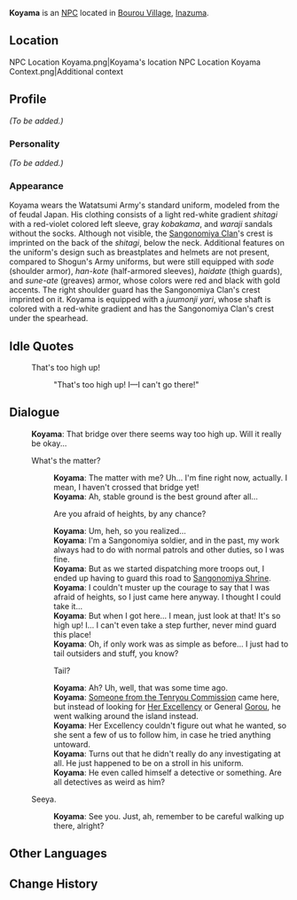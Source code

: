 {{Meta
<!-- REMOVE THIS TEMPLATE AFTER ADDING MISSING INFO -->
|missing_NPC_profile  = yes
}}
{{Character Infobox
|type             = NPC
|image            = NPC Koyama.png
|realname         = 
|region           = Inazuma
|affiliation      = Watatsumi Army
|title            = Sangonomiya Samurai
|voiceEN          = 
|voiceCN          = 
|voiceJP          = 
}}
'''Koyama''' {{Lang|ja=小山}} is an [[NPC]] located in [[Bourou Village]], [[Inazuma]].

==Location==
<gallery>
NPC Location Koyama.png|Koyama's location
NPC Location Koyama Context.png|Additional context
</gallery>

==Profile==
<!-- detailed story/lore information goes here -->
''(To be added.)''

===Personality===
''(To be added.)''

===Appearance===
Koyama wears the Watatsumi Army's standard uniform, modeled from the {{Lang|''ashigaru''|ja=足軽}} of feudal Japan. His clothing consists of a light red-white gradient ''shitagi'' with a red-violet colored left sleeve, gray ''kobakama'', and ''waraji'' sandals without the socks. Although not visible, the [[Sangonomiya Clan]]'s crest is imprinted on the back of the ''shitagi'', below the neck. Additional features on the uniform's design such as breastplates and helmets are not present, compared to Shogun's Army uniforms, but were still equipped with ''sode'' (shoulder armor), ''han-kote'' (half-armored sleeves), ''haidate'' (thigh guards), and ''sune-ate'' (greaves) armor, whose colors were red and black with gold accents. The right shoulder guard has the Sangonomiya Clan's crest imprinted on it. Koyama is equipped with a ''juumonji yari'', whose shaft is colored with a red-white gradient and has the Sangonomiya Clan's crest under the spearhead.

==Idle Quotes==
{{Dialogue start}}
: {{DIcon|Idle}} That's too high up!
:: {{A|VO Koyama 01.ogg}} "That's too high up! I&mdash;I can't go there!"
{{Dialogue end}}

==Dialogue==
{{Dialogue start}}
:'''Koyama''': That bridge over there seems way too high up. Will it really be okay...
:{{DIcon}} What's the matter?
::'''Koyama''': The matter with me? Uh... I'm fine right now, actually. I mean, I haven't crossed that bridge yet!
::'''Koyama''': Ah, stable ground is the best ground after all...
::{{DIcon}} Are you afraid of heights, by any chance?
::'''Koyama''': Um, heh, so you realized...
::'''Koyama''': I'm a Sangonomiya soldier, and in the past, my work always had to do with normal patrols and other duties, so I was fine.
::'''Koyama''': But as we started dispatching more troops out, I ended up having to guard this road to [[Sangonomiya Shrine]].
::'''Koyama''': I couldn't muster up the courage to say that I was afraid of heights, so I just came here anyway. I thought I could take it...
::'''Koyama''': But when I got here... I mean, just look at that! It's so high up! I... I can't even take a step further, never mind guard this place!
::'''Koyama''': Oh, if only work was as simple as before... I just had to tail outsiders and stuff, you know?
::{{DIcon}} Tail?
::'''Koyama''': Ah? Uh, well, that was some time ago.
::'''Koyama''': [[Shikanoin Heizou|Someone from the Tenryou Commission]] came here, but instead of looking for [[Sangonomiya Kokomi|Her Excellency]] or General [[Gorou]], he went walking around the island instead.
::'''Koyama''': Her Excellency couldn't figure out what he wanted, so she sent a few of us to follow him, in case he tried anything untoward.
::'''Koyama''': Turns out that he didn't really do any investigating at all. He just happened to be on a stroll in his uniform.
::'''Koyama''': He even called himself a detective or something. Are all detectives as weird as him?
:{{DIcon}} Seeya.
::'''Koyama''': See you. Just, ah, remember to be careful walking up there, alright?
{{Dialogue end}}

==Other Languages==
{{Other Languages
|default_hidden = 1
|en      = Koyama
|zhs     = 小山
|zhs_rm  = Xiǎoshān
|zht     = 小山
|zht_rm  = Xiǎoshān
|ja      = 小山
|ja_rm   = Koyama
|ko      = 코야마
|ko_rm   = Koyama
|es      = Koyama
|fr      = Koyama
|ru      = Кояма
|th      = Koyama
|vi      = Koyama
|de      = Koyama
|id      = Koyama
|pt      = Koyama
|tr      = Koyama
|it      = Koyama
}}

==Change History==
{{Change History|2.1}}